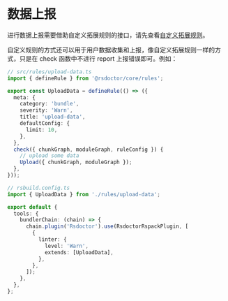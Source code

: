 # 数据上报

进行数据上报需要借助自定义拓展规则的接口，请先查看[自定义拓展规则](./rule-custom)。

自定义规则的方式还可以用于用户数据收集和上报，像自定义拓展规则一样的方式，只是在 check 函数中不进行 report 上报错误即可。例如：

```ts
// src/rules/upload-data.ts
import { defineRule } from '@rsdoctor/core/rules';

export const UploadData = defineRule(() => ({
  meta: {
    category: 'bundle',
    severity: 'Warn',
    title: 'upload-data',
    defaultConfig: {
      limit: 10,
    },
  },
  check({ chunkGraph, moduleGraph, ruleConfig }) {
    // upload some data
    Upload({ chunkGraph, moduleGraph });
  },
}));
```

```ts
// rsbuild.config.ts
import { UploadData } from './rules/upload-data';

export default {
  tools: {
    bundlerChain: (chain) => {
      chain.plugin('Rsdoctor').use(RsdoctorRspackPlugin, [
        {
          linter: {
            level: 'Warn',
            extends: [UploadData],
          },
        },
      ]);
    },
  },
};
```
